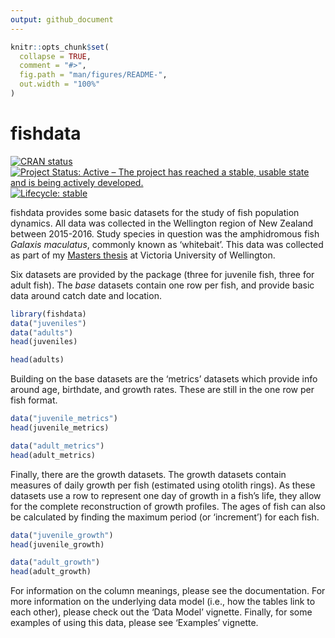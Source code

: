 ```yaml
---
output: github_document
---
```


<!-- README.md is generated from README.Rmd. Please edit that file -->

```r
knitr::opts_chunk$set(
  collapse = TRUE,
  comment = "#>",
  fig.path = "man/figures/README-",
  out.width = "100%"
)
```

# fishdata

<!-- badges: start -->
[![CRAN status](https://www.r-pkg.org/badges/version/fishdata)](https://CRAN.R-project.org/package=fishdata)
[![Project Status: Active – The project has reached a stable, usable state and is being actively developed.](https://www.repostatus.org/badges/latest/active.svg)](https://www.repostatus.org/#active)
[![Lifecycle: stable](https://img.shields.io/badge/lifecycle-stable-brightgreen.svg)](https://lifecycle.r-lib.org/articles/stages.html#stable)
<!-- badges: end -->

fishdata provides some basic datasets for the study of fish population dynamics. All data was collected in the Wellington region of New Zealand between 2015-2016. Study species in question was the amphidromous fish *Galaxis maculatus*, commonly known as 'whitebait'. This data was collected as part of my [Masters thesis](https://conorneilson.com/thesis/) at Victoria University of Wellington.

Six datasets are provided by the package (three for juvenile fish, three for adult fish). The *base* datasets contain one row per fish, and provide basic data around catch date and location. 

```r
library(fishdata)
data("juveniles")
data("adults")
head(juveniles)
```
```r
head(adults)
```
Building on the base datasets are the 'metrics' datasets which provide info around age, birthdate, and growth rates. These are still in the one row per fish format.

```r
data("juvenile_metrics")
head(juvenile_metrics)
```
```r
data("adult_metrics")
head(adult_metrics)
```
Finally, there are the growth datasets. The growth datasets contain measures of daily growth per fish (estimated using otolith rings). As these datasets use a row to represent one day of growth in a fish's life, they allow for the complete reconstruction of growth profiles. The ages of fish can also be calculated by finding the maximum period (or 'increment') for each fish.

```r
data("juvenile_growth")
head(juvenile_growth)
```

```r
data("adult_growth")
head(adult_growth)
```

For information on the column meanings, please see the documentation. For more information on the underlying data model (i.e., how the tables link to each other), please check out the 'Data Model' vignette. Finally, for some examples of using this data, please see 'Examples' vignette.
